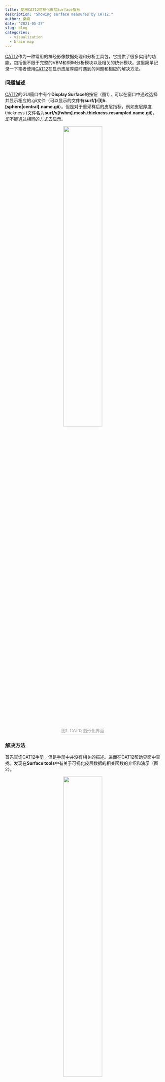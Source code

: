 ```yaml
---
title: 使用CAT12可视化皮层Surface指标
description: "Showing surface measures by CAT12."
author: 桑峰
date: '2021-05-27'
slug: blog
categories:
  - visualization
  - brain map
---
```


[CAT12](http://141.35.69.218/cat/index.html)作为一种常用的神经影像数据处理和分析工具包，它提供了很多实用的功能，包括但不限于完整的VBM和SBM分析模块以及相关的统计模块。这里简单记录一下笔者使用[CAT12](http://141.35.69.218/cat/index.html)在显示皮层厚度时遇到的问题和相应的解决方法。

### 问题描述

[CAT12](http://141.35.69.218/cat/index.html)的GUI窗口中有个**Display Surface**的按钮（图1），可以在窗口中通过选择并显示相应的.gii文件（可以显示的文件有**surf/[r|l]h.[sphere|central].name.gii**）。但是对于重采样后的皮层指标，例如皮层厚度thickness (文件名为**surf/s[fwhm].mesh.thickness.resampled.name.gii**)，却不能通过相同的方式去显示。

<center>
    <img style="width:50%;" 
    src="img/01.png">
    <br>
    <div style="color:orange; border-bottom: 1px solid #d9d9d9;
    display: inline-block;
    color: #999;
    padding: 2px;">图1. CAT12图形化界面</div>
</center>

### 解决方法

首先查询CAT12手册，但是手册中并没有相关的描述。进而在CAT12帮助界面中查找。发现在**Surface tools**中有关于可视化皮层数据的相关函数的介绍和演示（图2）。

<center>
    <img style="width:50%;" 
    src="img/02.png">
    <br>
    <div style="color:orange; border-bottom: 1px solid #d9d9d9;
    display: inline-block;
    color: #999;
    padding: 2px;">图2. CAT12帮助界面</div>
</center>

随后确定**cat_surf_display**函数可以进行皮层指标的可视化，同时GUI中的**Display Surface**按钮调用的也是这个函数。通过**help cat_surf_display**查看该函数的说明，确定函数的输入参数以及参数的格式。最终，用于可视化皮层厚度的代码如下：

皮层厚度文件为**surf/s15.mesh.thickness.resampled.anat.gii**，显示效果如图3。

```matlab
cat_surf_display(struct('data', 'surf/s15.mesh.thickness.resampled.anat.gii', 'usefsaverage', 1, 'multisurf', 1, 'dpi', 1500, 'caxis', [0, 3], 'colormap', 'autumn'))
```

<center>
    <img style="width:50%;" 
    src="img/03.png">
    <br>
    <div style="color:orange; border-bottom: 1px solid #d9d9d9;
    display: inline-block;
    color: #999;
    padding: 2px;">图3. 皮层厚度显示效果</div>
</center>


另外，可以在弹出的绘图窗口上，右键单击来调整显示的参数和保存图片（图4）。

<center>
    <img style="width:50%;" 
    src="img/04.png">
    <br>
    <div style="color:orange; border-bottom: 1px solid #d9d9d9;
    display: inline-block;
    color: #999;
    padding: 2px;">图4. 显示参数调节</div>
</center>

### 相关连接

[1] http://141.35.69.218/cat/index.html
